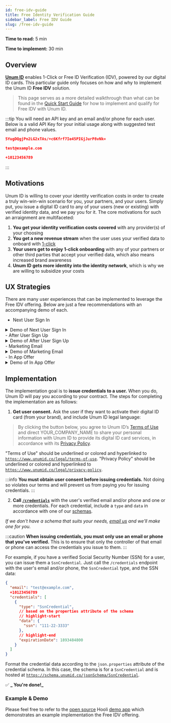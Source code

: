```yaml
---
id: free-idv-guide
title: Free Identity Verification Guide
sidebar_label: Free IDV Guide
slug: /free-idv-guide
---
```



**Time to read:** 5 min

**Time to implement:** 30 min

## Overview

**[Unum ID](https://www.unumid.co)** enables 1-Click or Free ID Verification (IDV), powered by our digital ID cards. This particular guide only focuses on how and why to implement the Unum ID **Free IDV** solution.

> This page serves as a more detailed walkthrough than what can be found in the [Quick Start Guide](/quick-start-guide) for how to implement and qualify for Free IDV with Unum ID.

:::tip
You will need an API key and an email and/or phone for each user. Below is a valid API Key for your initial usage along with suggested test email and phone values.

```json title="Sandbox API Key"
5YugDQgjPn2LG2xTAs/+c6Kfrf7Ie45PIGjJurP8vNk=
```
```json title="Sandbox User Email"
test@example.com
```
```json title="Sandbox User Phone"
+10123456789
```
:::

## Motivations

Unum ID is willing to cover your identity verification costs in order to create a truly win-win-win scenario for you, your partners, and your users. Simply put, you issue a digital ID card to any of your users (new or existing) with verified identity data, and we pay you for it. The core motivations for such an arraignment are multifaceted: 

1. **You get your identity verification costs covered** with any provider(s) of your choosing
2. **You get a new revenue stream** when the user uses your verified data to onboard with [1-click](/1-click-idv-guide)
3. **Your users get to enjoy 1-click onboarding** with any of your partners or other third parties that accept your verified data, which also means increased brand awareness
4. **Unum ID gets more identity into the identity network**, which is why we are willing to subsidize your costs

## UX Strategies
There are many user experiences that can be implemented to leverage the Free IDV offering. Below are just a few recommendations with an accompanying demo of each.

- Next User Sign In
<details>
  <summary>Demo of Next User Sign In</summary>
  <p>
    Richard is an existing, verified Hooli user. The next time he signs in, Hooli asks him if he wants to activate his Hooli digital ID card. When he clicks the Activate button, Hooli issues the card, and Unum ID reimburses Hooli for the cost of the identity verification performed by Hooli for Richard.
  </p>
  <iframe src="https://marvelapp.com/prototype/1938729e/screen/90752160?emb=1&iosapp=false&frameless=false" width="453" height="864" allowTransparency="true" frameborder="0"></iframe>
</details>
- After User Sign Up
<details>
  <summary>Demo of After User Sign Up</summary>
  <p>
    Richard has just completed Hooli account sign up which included identity verification via a third party service of Hooli's choosing. In the terms and service section Richard agrees to being issued an Hooli branded Unum ID digital ID card. Hooli issues the card with the verified identity data and Unum ID reimburses Hooli for the cost of the identity verification performed by Hooli for Richard.
  </p>
  <iframe src="https://marvelapp.com/prototype/9e98j88/screen/90752101?emb=1&iosapp=false&frameless=false" width="453" height="864" allowTransparency="true" frameborder="0"></iframe>
</details>
- Marketing Email
<details>
  <summary>Demo of Marketing Email</summary>
  <p>
    Richard is an existing, verified Hooli user. He receives a promotional email from Hooli which encourages him to accept a digital Unum ID card. Upon clicking the link and being directed to the app Hooli confirms with him he wants to activate his Hooli digital ID card. When he clicks the Activate button, Hooli issues the card, and Unum ID reimburses Hooli for the cost of the identity verification performed by Hooli for Richard.
  </p>
  <iframe src="https://marvelapp.com/prototype/193879a9/screen/90752312?emb=1&iosapp=false&frameless=false" width="453" height="864" allowTransparency="true" frameborder="0"></iframe>
</details>
- In App Offer
<details>
  <summary>Demo of In App Offer</summary>
  <p>
    Richard is an existing, verified Hooli user. Upon signing into the app he notices an in app offer which encourages him to accept a digital Unum ID card. When he clicks the Activate button, Hooli issues the card, and Unum ID reimburses Hooli for the cost of the identity verification performed by Hooli for Richard.
  </p>
  <iframe src="https://marvelapp.com/prototype/ebe3f96/screen/90752391?emb=1&iosapp=false&frameless=false" width="453" height="864" allowTransparency="true" frameborder="0"></iframe>
</details>

## Implementation

The implementation goal is to **issue <Tip type="credential">credentials</Tip> to a user.** When you do, Unum ID will pay you according to your contract. The steps for completing the implementation are as follows:

1. **Get user consent.** Ask the user if they want to activate their digital ID card (from your brand), and include Unum ID legal language:

> By clicking the button below, you agree to Unum ID’s <a href="https://www.unumid.co/legal/terms-of-use">Terms of Use</a> and direct YOUR_COMPANY_NAME to share your personal information with Unum ID to provide its digital ID card services, in accordance with its <a href="https://www.unumid.co/legal/privacy-policy">Privacy Policy</a>.

"Terms of Use" should be underlined or colored and hyperlinked to <a href="https://www.unumid.co/legal/terms-of-use">`https://www.unumid.co/legal/terms-of-use`</a>. "Privacy Policy" should be underlined or colored and hyperlinked to <a href="https://www.unumid.co/legal/privacy-policy">`https://www.unumid.co/legal/privacy-policy`</a>.

:::info
**You must obtain user consent before issuing credentials.** Not doing so violates our terms and will prevent us from paying you for issuing credentials. 
:::

2. **Call [`/credentials`](/api-overview#issue-credentials)** with the user's verified email and/or phone and one or more credentials. For each credential, include a `type` and `data` in accordance with one of our [schemas](/schema). 

_If we don't have a schema that suits your needs, [email us](mailto:support@unumid.co) and we'll make one for you._

:::caution
**When issuing credentials, you must only use an email or phone that you've verified.** This is to ensure that only the controller of that email or phone can access the credentials you issue to them.
:::

For example, if you have a verified Social Security Number (SSN) for a user, you can issue them a `SsnCredential`. Just call the `/credentials` endpoint with the user's email and/or phone, the `SsnCredential` type, and the SSN data:

```json title="Example Issue Credentials Request Body"
{
  "email": "test@example.com",
  +10123456789
  "credentials": [
    {
      "type": "SsnCredential",
      // based on the properties attribute of the schema
      // highlight-start
      "data": {
        "ssn": "111-22-3333"
      },
      // highlight-end
      "expirationDate": 1893484800
    }
  ]
}
```

Format the credential data according to the `json.properties` attribute of the credential schema. In this case, the schema is for a `SsnCredential` and is hosted at [`https://schema.unumid.co/jsonSchema/SsnCredential`](https://schema.unumid.co/jsonSchema/SsnCredential).

✅ **_ You're done!_**

### Example & Demo

Please feel free to refer to the [open source](https://github.com/UnumID/Hooli-Demo-Web) Hooli [demo app](https://hooli-web.demo.sandbox-unumid.co/login) which demonstrates an example implementation the Free IDV offering.
